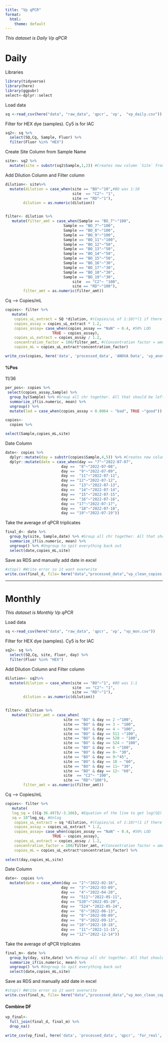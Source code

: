 ```yaml
---
title: "Vp qPCR"
format:
  html:
    theme: default
---
```


*This dataset is Daily Vp qPCR*

# Daily

Libraries

```r
library(tidyverse)
library(here)
library(ggpubr)
select<-dplyr::select
```

Load data

```r
sq <-read_csv(here("data", "raw_data", 'qpcr', 'vp',  "vp_daily.csv")) 
```

Filter for HEX dye (samples). Cy5 is for IAC

```r
sq2<- sq %>% 
  select(SQ,Cq, Sample, Fluor) %>%
  filter(Fluor %in% "HEX")

```

Create Site Column from Sample Name

```r
site<- sq2 %>%
  mutate(site = substr(sq2$Sample,1,2)) #Creates new column `Site` from the first two letters in `Sample` (BO16 becomes BO)
```

Add Dilution Column and Filter column

```r
dilution<- site%>%
  mutate(dilution = case_when(site == "BO"~"10",#BO was 1:10
                              site  == "C2"~ "1",
                              site == "RD"~"1"), 
        dilution = as.numeric(dilution)) 


filter<- dilution %>%
   mutate(filter_amt = case_when(Sample == "BO_7"~"100",
                          Sample == "BO_7"~"100",
                          Sample == "BO_8"~"100",
                          Sample == "BO_9"~"100",
                          Sample == "BO_11"~"100",
                          Sample == "BO_12"~"50",
                          Sample == "BO_13"~"50",
                          Sample == "BO_14"~"50",
                          Sample == "BO_15"~"50",
                          Sample == "BO_16"~"30",
                          Sample == "BO_17"~"30",
                          Sample == "BO_18"~"30",
                          Sample == "BO_19"~"30",
                              site  == "C2"~ "100",
                              site == "RD"~"100"),
        filter_amt = as.numeric(filter_amt)) 

```

Cq --> Copies/mL

```r
copies<- filter %>%
   mutate(
    copies_uL_extract = SQ *dilution, #(Copies/uL of 1:10)*(1 if there was no sample dilution // *10 if there was a 1:10 dilution etc.)
    copies_assay = copies_uL_extract * 1.2,
    copies_assay= case_when(copies_assay == "NaN" ~ 0.4, #50% LOD
                     TRUE ~ copies_assay),
    copies_uL_extract = copies_assay / 1.2,
    concentration_factor = 100/filter_amt, #(Concentration factor = amount of eluted DNA from ZYMO) / (filter amount from vacuum filtration)
    copies_mL = copies_uL_extract*concentration_factor) 
```

```r
write_csv(copies, here('data', 'processed_data', 'ANOVA Data', 'vp_anova.csv'))
```

#### %Pos

11/36

```r
per_pos<- copies %>% 
 select(copies_assay,Sample) %>%
  group_by(Sample) %>% #Group all chr together. All that should be left out is the numeric vector we want to work with (in this case, copies_mL)
  summarize_if(is.numeric, mean) %>%
  ungroup() %>%
  mutate(lod = case_when(copies_assay < 0.8064 ~ "bad", TRUE ~"good"))
```

```r
copies<-
  copies %>%

select(Sample,copies_mL,site) 

```

Date Column

```r
date<- copies %>%
  dplyr::mutate(day = substr(copies$Sample,4,5)) %>% #Creates new column `day` 
  dplyr::mutate(date = case_when(day == "7"~"2022-07-07",
                         day ==  "8"~"2022-07-08",
                         day ==  "9"~"2022-07-09",
                         day ==  "11"~"2022-07-11",
                         day == "12"~"2022-07-12",
                         day ==  "13"~"2022-07-13",
                         day ==  "14"~"2022-07-14",
                         day ==  "15"~"2022-07-15",
                         day ==  "16"~"2022-07-16",
                         day == "17"~"2022-07-17",
                         day ==  "18"~"2022-07-18",
                         day == "19"~"2022-07-19"))

```

Take the average of qPCR triplicates

```r
final_d<- date %>% 
  group_by(site, Sample,date) %>% #Group all chr together. All that should be left out is the numeric vector we want to work with (in this case, copies_mL)
  summarize_if(is.numeric, mean) %>%
  ungroup() %>% #Ungroup to spit everything back out 
  select(date,copies_mL,site)
```

Save as RDS and manually add date in excel

```r
#stop() #Write error so it wont overwrite
write.csv(final_d, file= here("data","processed_data","vp_clean_copies.csv"))
```

------------------------------------------------------------------------

# Monthly

*This dataset is Monthly Vp qPCR*

Load data

```r
sq <-read_csv(here("data", "raw_data", 'qpcr', 'vp', "vp_mon.csv")) 
```

Filter for HEX dye (samples). Cy5 is for IAC

```r
sq2<- sq %>% 
  select(SQ,Cq, site, Fluor, day) %>%
  filter(Fluor %in% "HEX")

```

Add Dilution Column and Filter column

```r
dilution<- sq2%>%
  mutate(dilution = case_when(site == "BO"~"1", #BO was 1:1
                              site  == "C2"~ "1",
                              site == "RD"~"1"), 
        dilution = as.numeric(dilution)) 


filter<- dilution %>%
   mutate(filter_amt = case_when(
                          site == "BO" & day == 2 ~"100",
                          site == "BO" & day == 3 ~ "100",
                          site == "BO" & day == 4 ~ "100",
                          site == "BO" & day == 511 ~"100",
                          site == "BO" & day == 520 ~ "100",
                          site == "BO" & day == 524 ~ "100",
                          site == "BO" & day == 6 ~"100",
                          site == "BO" & day == 8~ "30",
                          site == "BO" & day == 9~"45",
                          site == "BO" & day == 10 ~ "60",
                          site == "BO" & day == 11~ "30",
                          site == "BO" & day == 12~ "60",
                          site  == "C2"~ "100",
                          site == "RD"~"100"),
        filter_amt = as.numeric(filter_amt)) 

```

Cq --> Copies/mL

```r
copies<- filter %>%
   mutate(
   log_sq = ((Cq-36.497)/-3.166), #Equation of the line to get log(SQ)
   sq = 10^log_sq, #Unlog 
    copies_uL_extract = sq *dilution, #(Copies/uL of 1:10)*(1 if there was no sample dilution // *10 if there was a 1:10 dilution etc.)
    copies_assay = copies_uL_extract * 1.2,
    copies_assay= case_when(copies_assay == "NaN" ~ 0.4, #50% LOD
                     TRUE ~ copies_assay),
    copies_uL_extract = copies_assay / 1.2,
    concentration_factor = 100/filter_amt, #(Concentration factor = amount of eluted DNA from ZYMO) / (filter amount from vacuum filtration)
    copies_mL = copies_uL_extract*concentration_factor) %>%
    
select(day,copies_mL,site) 

```

Date Column

```r
date<- copies %>%
  mutate(date = case_when(day == "2"~"2022-02-16",
                         day ==  "3"~"2022-03-09",
                         day ==  "4"~"2022-04-20",
                         day ==  "511"~"2022-05-11",
                         day == "520"~"2022-05-20",
                         day ==  "524"~"2022-05-24",
                         day ==  "6"~"2022-06-13",
                         day ==  "8"~"2022-08-09",
                         day ==  "9"~"2022-09-13",
                         day == "10"~"2022-10-18",
                         day ==  "11"~"2022-11-15",
                         day == "12"~"2022-12-14"))

```

Take the average of qPCR triplicates

```r
final_m<- date %>% 
  group_by(day, site,date) %>% #Group all chr together. All that should be left out is the numeric vector we want to work with (in this case, copies_mL)
  summarize_if(is.numeric, mean) %>%
  ungroup() %>% #Ungroup to spit everything back out 
  select(date,copies_mL,site)
```

Save as RDS and manually add date in excel

```r
#stop() #Write error so it wont overwrite
write.csv(final_m, file= here("data","processed_data","vp_mon_clean_copies.csv"))
```

#### Combine DF

```r
vp_final<-
  full_join(final_d, final_m) %>%
  drop_na()

write_csv(vp_final, here('data', 'processed_data', 'qpcr', 'for_real', 'vp_final.csv'))
```
